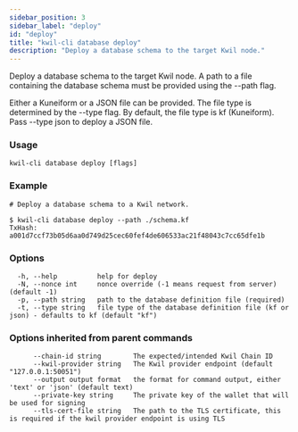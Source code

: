 ```yaml
---
sidebar_position: 3
sidebar_label: "deploy"
id: "deploy"
title: "kwil-cli database deploy"
description: "Deploy a database schema to the target Kwil node."
---
```


Deploy a database schema to the target Kwil node.
A path to a file containing the database schema must be provided using the --path flag.

Either a Kuneiform or a JSON file can be provided.  The file type is determined by the --type flag.
By default, the file type is kf (Kuneiform).  Pass --type json to deploy a JSON file.

### Usage

```
kwil-cli database deploy [flags]
```

### Example

```
# Deploy a database schema to a Kwil network.

$ kwil-cli database deploy --path ./schema.kf
TxHash: a001d7ccf73b05d6aa0d749d25cec60fef4de606533ac21f48043c7cc65dfe1b	
```

### Options

```
  -h, --help          help for deploy
  -N, --nonce int     nonce override (-1 means request from server) (default -1)
  -p, --path string   path to the database definition file (required)
  -t, --type string   file type of the database definition file (kf or json) - defaults to kf (default "kf")
```

### Options inherited from parent commands

```
      --chain-id string        The expected/intended Kwil Chain ID
      --kwil-provider string   The Kwil provider endpoint (default "127.0.0.1:50051")
      --output output format   the format for command output, either 'text' or 'json' (default text)
      --private-key string     The private key of the wallet that will be used for signing
      --tls-cert-file string   The path to the TLS certificate, this is required if the kwil provider endpoint is using TLS
```


